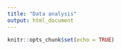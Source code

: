 ```yaml
---
title: "Data analysis"
output: html_document
---
```


```r
knitr::opts_chunk$set(echo = TRUE)
```

